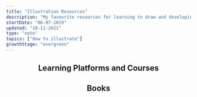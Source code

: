 ```yaml
---
title: "Illustration Resources"
description: "My favourite resources for learning to draw and developing your visual thinking skills"
startDate: "06-07-2019"
updated: "10-11-2021"
type: "note"
topics: ["How to illustrate"]
growthStage: "evergreen"
---
```


<Center>

## Learning Platforms and Courses

</Center>

<Center>
    
## Books

</Center>

<TwoColumn gridGap="var(--space-xl)">

<ResourceBook
  url="https://www.goodreads.com/book/show/41583721-how-to-think-when-you-draw-volume-1"
  title="How to Think When You Draw"
  author="Lorenzo Etherington"
  image="https://i.gr-assets.com/images/S/compressed.photo.goodreads.com/books/1535776123l/41583721._SX318_.jpg"
/>

<ResourceBook
  url="https://www.goodreads.com/book/show/15808089-how-to-draw"
  title="How to Draw"
  author="Scott Robertson"
  image="https://i.gr-assets.com/images/S/compressed.photo.goodreads.com/books/1377121233l/15808089.jpg"
/>

<ResourceBook
  url="https://www.goodreads.com/book/show/2766647-creative-illustration"
  title="Creative Illustration"
  author="Andrew Loomis"
  image="https://i.gr-assets.com/images/S/compressed.photo.goodreads.com/books/1388990958l/2766647.jpg"
/>

<ResourceBook
  url="https://www.goodreads.com/book/show/23389095-framed-ink-marcos-mateu-mestre"
  title="Framed Ink: Drawing and Composition for Visual Storytellers"
  author="Marco Mateu-Mestre"
  image="https://i.gr-assets.com/images/S/compressed.photo.goodreads.com/books/1413576091l/23389095.jpg"
/>

<ResourceBook
  url="https://www.goodreads.com/book/show/2767856-sketching"
  title="Sketching: Drawing Techniques for Product Designers"
  author="Koos Eissen"
  image="https://i.gr-assets.com/images/S/compressed.photo.goodreads.com/books/1356347823l/2767856.jpg"
/>

<ResourceBook
  url="https://www.goodreads.com/book/show/146300.Rapid_Viz_"
  title="Rapid Viz"
  author="Kurt Hanks & Larry Belliston"
  image="https://i.gr-assets.com/images/S/compressed.photo.goodreads.com/books/1387746517l/146300.jpg"
/>

<ResourceBook
  url="https://www.gallerynucleus.com/detail/21089/"
  title="Dynamic Bible"
  author="Peter Han"
  image="https://images-na.ssl-images-amazon.com/images/I/41OuBvliWkL.jpg"
/>

<ResourceBook
  url="https://www.goodreads.com/book/show/6250465-drawn-to-life"
  title="Drawn to Life: Volumes I and II"
  author="Walt Stanchfield"
  image="https://i.gr-assets.com/images/S/compressed.photo.goodreads.com/books/1355037566l/6250465.jpg"
/>

<ResourceBook
  url="https://www.goodreads.com/book/show/1027978.Fun_with_a_Pencil"
  title="Fun with a Pencil"
  author="Andrew Loomis"
  image="https://i.gr-assets.com/images/S/compressed.photo.goodreads.com/books/1207374284l/1027978.jpg"
/>

<ResourceBook
  url="https://www.goodreads.com/book/show/136091.The_Animator_s_Survival_Kit"
  title="The Animators Survival Kit"
  author="Richard Williams"
  image="https://i.gr-assets.com/images/S/compressed.photo.goodreads.com/books/1311991805l/136091.jpg"
/>

<ResourceBook
  url="https://www.goodreads.com/book/show/899923.Force"
  title="Force: Dynamic Life Drawing for Animators"
  author="Michael D. Mattesi"
  image="https://image.isu.pub/170721044206-ae94e3bcecade533be7941b973c8b51b/jpg/page_1_thumb_large.jpg"
/>

<ResourceBook
  url="https://www.goodreads.com/book/show/102920.Understanding_Comics"
  title="Understanding Comics"
  author="Scott McCloud"
  image="https://i.gr-assets.com/images/S/compressed.photo.goodreads.com/books/1328408101l/102920.jpg"
/>

<ResourceBook
  url="https://www.goodreads.com/book/show/2393396.Graphic_Storytelling_and_Visual_Narrative"
  title="Graphic Storytelling and Visual Narrative"
  author="Will Eisner"
  image="https://i.gr-assets.com/images/S/compressed.photo.goodreads.com/books/1390715421l/2393396.jpg"
/>

<ResourceBook
  url="https://www.goodreads.com/book/show/517518.Thinkertoys"
  title="Thinkertoys"
  author="Michael Michalko"
  image="https://i.gr-assets.com/images/S/compressed.photo.goodreads.com/books/1320553080l/517518.jpg"
/>

<ResourceBook
  url="https://www.goodreads.com/book/show/10675.Lateral_Thinking"
  title="Lateral Thinking"
  author="Edward de Bono"
  image="https://i.gr-assets.com/images/S/compressed.photo.goodreads.com/books/1416779115l/10675.jpg"
/>

</TwoColumn>
